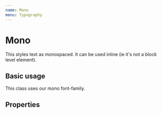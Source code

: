 ```yaml
---
name: Mono
menu: Typography
---
```



# Mono

This styles text as monospaced. It can be used inline (ie it's not a block level element).

## Basic usage
<Playground>
    <Mono>
        This class uses our mono font-family.
    </Mono>
</Playground>

## Properties
<PropsTable of={Mono} />